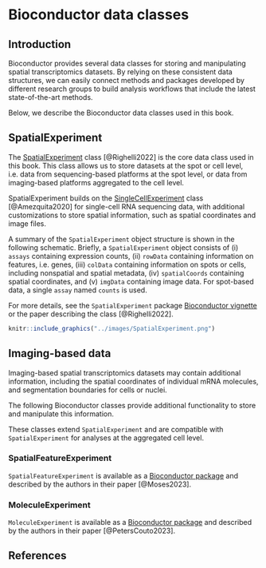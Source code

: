 # Bioconductor data classes {#sec-bkg-bioconductor-data-classes}

## Introduction

Bioconductor provides several data classes for storing and manipulating spatial transcriptomics datasets. By relying on these consistent data structures, we can easily connect methods and packages developed by different research groups to build analysis workflows that include the latest state-of-the-art methods.

Below, we describe the Bioconductor data classes used in this book.


## SpatialExperiment

The [SpatialExperiment](https://bioconductor.org/packages/SpatialExperiment) class [@Righelli2022] is the core data class used in this book. This class allows us to store datasets at the spot or cell level, i.e. data from sequencing-based platforms at the spot level, or data from imaging-based platforms aggregated to the cell level.

SpatialExperiment builds on the [SingleCellExperiment](https://bioconductor.org/packages/SingleCellExperiment) class [@Amezquita2020] for single-cell RNA sequencing data, with additional customizations to store spatial information, such as spatial coordinates and image files.

A summary of the `SpatialExperiment` object structure is shown in the following schematic. Briefly, a `SpatialExperiment` object consists of (i) `assays` containing expression counts, (ii) `rowData` containing information on features, i.e. genes, (iii) `colData` containing information on spots or cells, including nonspatial and spatial metadata, (iv) `spatialCoords` containing spatial coordinates, and (v) `imgData` containing image data. For spot-based data, a single `assay` named `counts` is used.

For more details, see the `SpatialExperiment` package [Bioconductor vignette](https://bioconductor.org/packages/release/bioc/vignettes/SpatialExperiment/inst/doc/SpatialExperiment.html) or the paper describing the class [@Righelli2022].

```r
knitr::include_graphics("../images/SpatialExperiment.png")
```


## Imaging-based data

Imaging-based spatial transcriptomics datasets may contain additional information, including the spatial coordinates of individual mRNA molecules, and segmentation boundaries for cells or nuclei.

The following Bioconductor classes provide additional functionality to store and manipulate this information.

These classes extend `SpatialExperiment` and are compatible with `SpatialExperiment` for analyses at the aggregated cell level.


### SpatialFeatureExperiment

`SpatialFeatureExperiment` is available as a [Bioconductor package](https://bioconductor.org/packages/SpatialFeatureExperiment) and described by the authors in their paper [@Moses2023].


### MoleculeExperiment

`MoleculeExperiment` is available as a [Bioconductor package](https://bioconductor.org/packages/MoleculeExperiment) and described by the authors in their paper [@PetersCouto2023].


## References {.unnumbered}
